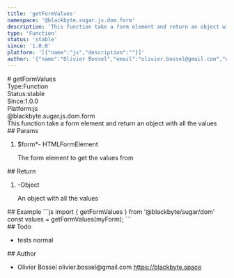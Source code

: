 ```yaml
---
title: 'getFormValues'
namespace: '@blackbyte.sugar.js.dom.form'
description: 'This function take a form element and return an object with all the values'
type: 'Function'
status: 'stable'
since: '1.0.0'
platform: '[{"name":"js","description":""}]'
author: '{"name":"Olivier Bossel","email":"olivier.bossel@gmail.com","url":"https://blackbyte.space"}'
---
```

<div class="docmap -mdx">
# getFormValues
<div class="docmap_metas">
<div class="docmap_type"><span class="docmap_type-label">Type:</span><span class="docmap_type-value">Function</span></div>
<div class="docmap_status"><span class="docmap_status-label">Status:</span><span class="docmap_status-value -stable">stable</span></div>
<div class="docmap_since"><span class="docmap_since-label">Since:</span><span class="docmap_since-value">1.0.0</span></div>
<div class="docmap_platform"><span class="docmap_platform-label">Platform:</span><span class="docmap_platform-value -js">js</span></div>
</div>
<div class="docmap_namespace">@blackbyte.sugar.js.dom.form</div>
<div class="docmap_description typo-lead typo-format">
This function take a form element and return an object with all the values
</div>
<div class="docmap_params">
## Params
<ol class="docmap_list">
<li class="docmap_item">
<span class="docmap_name">$form<span class="docmap_required">*</span></span><span class="docmap_default">-</span> <span class="docmap_type">HTMLFormElement</span>
<p class="docmap_description">The form element to get the values from</p>
</li>
</ol>
</div>
<div class="docmap_return">
## Return
<ol class="docmap_list">
<li class="docmap_item">
<span class="docmap_default">-</span><span class="docmap_type">Object</span>
<p class="docmap_description">An object with all the values</p>
</li>
</ol>
</div>
<div class="docmap_examples">
## Example
<s-code language="js" header>
```js
import { getFormValues } from '@blackbyte/sugar/dom'
const values = getFormValues(myForm);
```
</s-code>
</div>
<div class="docmap_todo">
## Todo
<ul class="docmap_list">
<li class="docmap_item">
<span class="docmap_description">tests</span>
<span class="docmap_priority -normal">normal</span>
</li>
</ul>
</div>
<div class="docmap_author">
## Author
<ul class="docmap_list">
<li class="docmap_item">
<span class="docmap_name">Olivier Bossel</span>
<span class="docmap_email">olivier.bossel@gmail.com</span>
<a href="https://blackbyte.space" target="_blank" class="docmap_url">https://blackbyte.space</a>
</li>
</ul>
</div>
</div>